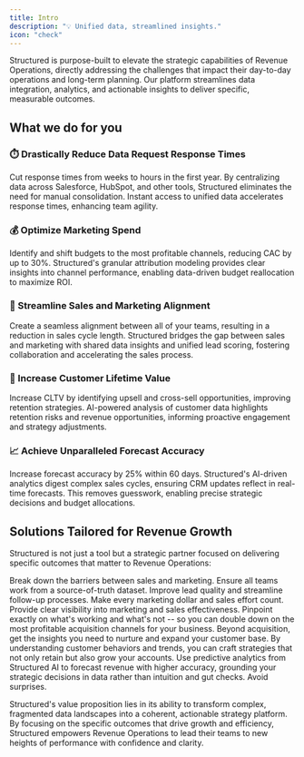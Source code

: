 ```yaml
---
title: Intro
description: "💡 Unified data, streamlined insights."
icon: "check"
---
```


Structured is purpose-built to elevate the strategic capabilities of Revenue Operations, directly addressing the challenges that impact their day-to-day operations and long-term planning. Our platform streamlines data integration, analytics, and actionable insights to deliver specific, measurable outcomes.

## What we do for you

### ⏱️ Drastically Reduce Data Request Response Times

<Steps>
  <Step icon="clock" iconType="thin">
    Cut response times from weeks to hours in the first year.
  </Step>
  <Step icon="database" iconType="thin">
    By centralizing data across Salesforce, HubSpot, and other tools, Structured
    eliminates the need for manual consolidation. Instant access to unified data
    accelerates response times, enhancing team agility.
  </Step>
</Steps>

### 💰 Optimize Marketing Spend

<Steps>
  <Step icon="money-bill" iconType="thin">
    Identify and shift budgets to the most profitable channels, reducing CAC by
    up to 30%.
  </Step>
  <Step icon="lightbulb" iconType="thin">
    Structured's granular attribution modeling provides clear insights into
    channel performance, enabling data-driven budget reallocation to maximize
    ROI.
  </Step>
</Steps>

### 🤝 Streamline Sales and Marketing Alignment

<Steps>
  <Step icon="universal-access" iconType="thin">
    Create a seamless alignment between all of your teams, resulting in a
    reduction in sales cycle length.
  </Step>
  <Step icon="bridge" iconType="thin">
    Structured bridges the gap between sales and marketing with shared data
    insights and unified lead scoring, fostering collaboration and accelerating
    the sales process.
  </Step>
</Steps>

### 🚀 Increase Customer Lifetime Value

<Steps>
  <Step icon="envelope" iconType="thin">
    Increase CLTV by identifying upsell and cross-sell opportunities, improving
    retention strategies.
  </Step>
  <Step icon="life-ring" iconType="thin">
    AI-powered analysis of customer data highlights retention risks and revenue
    opportunities, informing proactive engagement and strategy adjustments.
  </Step>
</Steps>

### 📈 Achieve Unparalleled Forecast Accuracy

<Steps>
  <Step icon="magnifying-glass-chart" iconType="thin">
    Increase forecast accuracy by 25% within 60 days.
  </Step>
  <Step icon="note-sticky" iconType="thin">
    Structured's AI-driven analytics digest complex sales cycles, ensuring CRM
    updates reflect in real-time forecasts. This removes guesswork, enabling
    precise strategic decisions and budget allocations.
  </Step>
</Steps>

## Solutions Tailored for Revenue Growth

Structured is not just a tool but a strategic partner focused on delivering specific outcomes that matter to Revenue Operations:

<CardGroup cols={2}>
  <Card title="Improved Sales/Marketing Efficiency" icon="rotate">
    Break down the barriers between sales and marketing. Ensure all teams work
    from a source-of-truth dataset. Improve lead quality and streamline
    follow-up processes. Make every marketing dollar and sales effort count.
  </Card>
  <Card title="Reduced Customer Acquisition Costs" icon="user-plus">
    Provide clear visibility into marketing and sales effectiveness. Pinpoint
    exactly on what's working and what's not -- so you can double down on the
    most profitable acquisition channels for your business.
  </Card>
  <Card title="Customer Retention and Growth" icon="users">
    Beyond acquisition, get the insights you need to nurture and expand your
    customer base. By understanding customer behaviors and trends, you can craft
    strategies that not only retain but also grow your accounts.
  </Card>
  <Card title="Accurate Revenue Forecasting" icon="chart-line">
    Use predictive analytics from Structured AI to forecast revenue with higher
    accuracy, grounding your strategic decisions in data rather than intuition
    and gut checks. Avoid surprises.
  </Card>
</CardGroup>

Structured's value proposition lies in its ability to transform complex, fragmented data landscapes into a coherent, actionable strategy platform. By focusing on the specific outcomes that drive growth and efficiency, Structured empowers Revenue Operations to lead their teams to new heights of performance with confidence and clarity.
